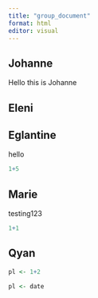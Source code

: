 ```yaml
---
title: "group_document"
format: html
editor: visual
---
```


## Johanne

Hello this is Johanne

## Eleni

## Eglantine

hello

```r
1+5
```

## Marie

testing123

```r
1+1

```

## Qyan

```r
pl <- 1+2
```

```r
pl <- date
```
